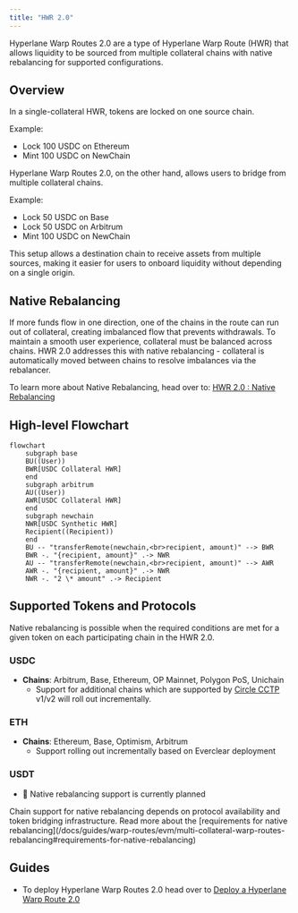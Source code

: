 ```yaml
---
title: "HWR 2.0"
---
```


Hyperlane Warp Routes 2.0 are a type of Hyperlane Warp Route (HWR) that allows liquidity to be sourced from multiple collateral chains with native rebalancing for supported configurations.

## Overview

In a single-collateral HWR, tokens are locked on one source chain.

Example:

- Lock 100 USDC on Ethereum
- Mint 100 USDC on NewChain

Hyperlane Warp Routes 2.0, on the other hand, allows users to bridge from multiple collateral chains.

Example:

- Lock 50 USDC on Base
- Lock 50 USDC on Arbitrum
- Mint 100 USDC on NewChain

This setup allows a destination chain to receive assets from multiple sources, making it easier for users to onboard liquidity without depending on a single origin.

## Native Rebalancing

If more funds flow in one direction, one of the chains in the route can run out of collateral, creating imbalanced flow that prevents withdrawals. To maintain a smooth user experience, collateral must be balanced across chains. HWR 2.0 addresses this with native rebalancing - collateral is automatically moved between chains to resolve imbalances via the rebalancer.

To learn more about Native Rebalancing, head over to: [HWR 2.0 : Native Rebalancing](/docs/guides/warp-routes/evm/multi-collateral-warp-routes-rebalancing)

## High-level Flowchart

```mermaid
flowchart
    subgraph base
    BU((User))
    BWR[USDC Collateral HWR]
    end
    subgraph arbitrum
    AU((User))
    AWR[USDC Collateral HWR]
    end
    subgraph newchain
    NWR[USDC Synthetic HWR]
    Recipient((Recipient))
    end
    BU -- "transferRemote(newchain,<br>recipient, amount)" --> BWR
    BWR -. "{recipient, amount}" .-> NWR
    AU -- "transferRemote(newchain,<br>recipient, amount)" --> AWR
    AWR -. "{recipient, amount}" .-> NWR
    NWR -. "2 \* amount" .-> Recipient
```

## Supported Tokens and Protocols

Native rebalancing is possible when the required conditions are met for a given token on each participating chain in the HWR 2.0.

### USDC

- **Chains**: Arbitrum, Base, Ethereum, OP Mainnet, Polygon PoS, Unichain
  - Support for additional chains which are supported by [Circle CCTP](https://developers.circle.com/cctp) v1/v2 will roll out incrementally.

### ETH
- **Chains**: Ethereum, Base, Optimism, Arbitrum
  - Support rolling out incrementally based on Everclear deployment

### USDT

- 🚧 Native rebalancing support is currently planned

<Note>
Chain support for native rebalancing depends on protocol availability and token bridging infrastructure. Read more about the [requirements for native rebalancing](/docs/guides/warp-routes/evm/multi-collateral-warp-routes-rebalancing#requirements-for-native-rebalancing)
</Note>

## Guides

- To deploy Hyperlane Warp Routes 2.0 head over to [Deploy a Hyperlane Warp Route 2.0](/docs/guides/warp-routes/evm/deploy-multi-collateral-warp-routes)
